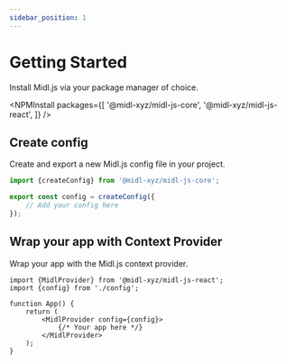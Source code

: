 ```yaml
---
sidebar_position: 1
---
```




# Getting Started

Install Midl.js via your package manager of choice.

<NPMInstall packages={[
    '@midl-xyz/midl-js-core',
    '@midl-xyz/midl-js-react', 
   ]} 
/>


## Create config    

Create and export a new Midl.js config file in your project.

```ts
import {createConfig} from '@midl-xyz/midl-js-core';

export const config = createConfig({
    // Add your config here
});
```

## Wrap your app with Context Provider

Wrap your app with the Midl.js context provider.

```tsx
import {MidlProvider} from '@midl-xyz/midl-js-react';
import {config} from './config';

function App() {
    return (
        <MidlProvider config={config}>
            {/* Your app here */}
        </MidlProvider>
    );
}
```


